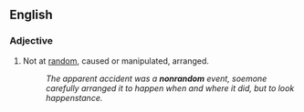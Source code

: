 ==English==

===Adjective===
{{en-adj}}

#Not at [[random]], caused or manipulated, arranged.
#:''The apparent accident was a '''nonrandom''' event, soemone carefully arranged it to happen when and where it did, but to look happenstance.''